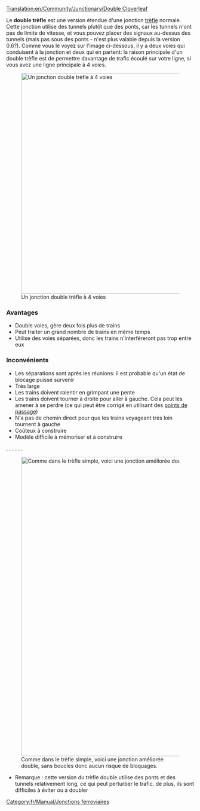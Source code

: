 [[Translation:en/Community/Junctionary/Double Cloverleaf]]

{{fr/Community/Junctionary/Menu de Croisements}}
Le '''double trèfle''' est une version étendue d'une jonction [[fr/Archive/Unmapped/Trèfle|trèfle]] normale.
Cette jonction utilise des tunnels plutôt que des ponts, car les tunnels n'ont pas de limite de vitesse, et vous pouvez placer des signaux au-dessus des tunnels (mais pas sous des ponts - n'est plus valable depuis la version 0.6?).
Comme vous le voyez sur l'image ci-dessous, il y a deux voies qui conduisent à la jonction et deux qui en partent: la raison principale d'un double trèfle est de permettre davantage de trafic écoulé sur votre ligne, si vous avez une ligne principale à 4 voies.

[[File:en/Community/Junctionary/Double cloverleaf.png|none|thumb|590px|Un jonction double trèfle à 4 voies]]

===Avantages===
* Double voies, gère deux fois plus de trains
* Peut traiter un grand nombre de trains en même temps
* Utilise des voies séparées, donc les trains n'interféreront pas trop entre eux

===Inconvénients===
* Les séparations sont après les réunions: il est probable qu'un état de blocage puisse survenir
* Très large
* Les trains doivent ralentir en grimpant une pente
* Les trains doivent tourner à droite pour aller à gauche. Cela peut les amener à se perdre (ce qui peut être corrigé en utilisant des [[fr/Manual/Points de contrôle|points de passage]])
* N'a pas de chemin direct pour que les trains voyageant très loin tournent à gauche
* Coûteux à construire
* Modèle difficile à mémoriser et à construire
.
.
.
.
.
.
[[Category:fr/Manual/Jonctions ferroviaires]]

[[File:en/Community/Junctionary/Jonction double trèfle améliorée.png|none|thumb|800px|Comme dans le trèfle simple, voici une jonction améliorée double, sans boucles donc aucun risque de bloquages.]]

*Remarque : cette version du trèfle double utilise des ponts et des tunnels relativement long, ce qui peut perturber le trafic. de plus, ils sont difficiles à éviter ou à doubler